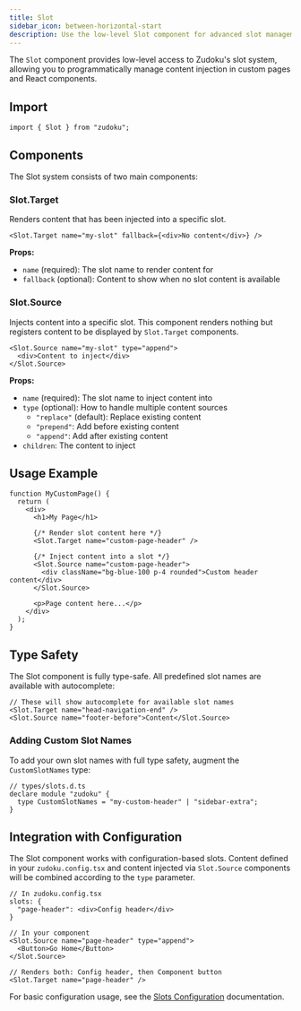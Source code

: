 ```yaml
---
title: Slot
sidebar_icon: between-horizontal-start
description: Use the low-level Slot component for advanced slot management in custom pages and MDX content.
---
```


The `Slot` component provides low-level access to Zudoku's slot system, allowing you to programmatically manage content injection in custom pages and React components.

## Import

```tsx
import { Slot } from "zudoku";
```

## Components

The Slot system consists of two main components:

### Slot.Target

Renders content that has been injected into a specific slot.

```tsx
<Slot.Target name="my-slot" fallback={<div>No content</div>} />
```

**Props:**

- `name` (required): The slot name to render content for
- `fallback` (optional): Content to show when no slot content is available

### Slot.Source

Injects content into a specific slot. This component renders nothing but registers content to be displayed by `Slot.Target` components.

```tsx
<Slot.Source name="my-slot" type="append">
  <div>Content to inject</div>
</Slot.Source>
```

**Props:**

- `name` (required): The slot name to inject content into
- `type` (optional): How to handle multiple content sources
  - `"replace"` (default): Replace existing content
  - `"prepend"`: Add before existing content
  - `"append"`: Add after existing content
- `children`: The content to inject

## Usage Example

```tsx
function MyCustomPage() {
  return (
    <div>
      <h1>My Page</h1>

      {/* Render slot content here */}
      <Slot.Target name="custom-page-header" />

      {/* Inject content into a slot */}
      <Slot.Source name="custom-page-header">
        <div className="bg-blue-100 p-4 rounded">Custom header content</div>
      </Slot.Source>

      <p>Page content here...</p>
    </div>
  );
}
```

## Type Safety

The Slot component is fully type-safe. All predefined slot names are available with autocomplete:

```tsx
// These will show autocomplete for available slot names
<Slot.Target name="head-navigation-end" />
<Slot.Source name="footer-before">Content</Slot.Source>
```

### Adding Custom Slot Names

To add your own slot names with full type safety, augment the `CustomSlotNames` type:

```tsx
// types/slots.d.ts
declare module "zudoku" {
  type CustomSlotNames = "my-custom-header" | "sidebar-extra";
}
```

## Integration with Configuration

The Slot component works with configuration-based slots. Content defined in your `zudoku.config.tsx` and content injected via `Slot.Source` components will be combined according to the `type` parameter.

```tsx
// In zudoku.config.tsx
slots: {
  "page-header": <div>Config header</div>
}

// In your component
<Slot.Source name="page-header" type="append">
  <Button>Go Home</Button>
</Slot.Source>

// Renders both: Config header, then Component button
<Slot.Target name="page-header" />
```

For basic configuration usage, see the [Slots Configuration](/configuration/slots) documentation.
